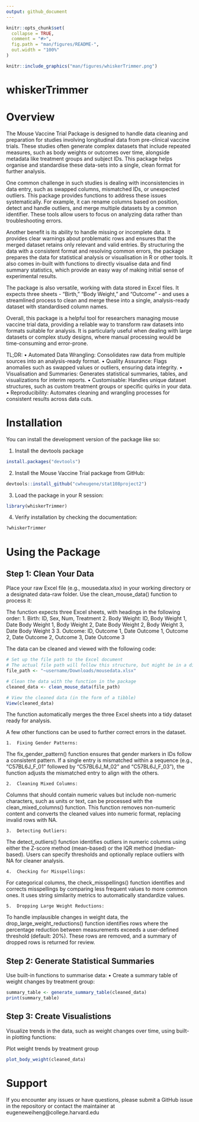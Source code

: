 ```yaml
---
output: github_document
---
```


<!-- README.md is generated from README.Rmd. Please edit that file -->

```r
knitr::opts_chunk$set(
  collapse = TRUE,
  comment = "#>",
  fig.path = "man/figures/README-",
  out.width = "100%"
)

knitr::include_graphics("man/figures/whiskerTrimmer.png")
```

# whiskerTrimmer

<!-- badges: start -->
<!-- badges: end -->

# Overview

The Mouse Vaccine Trial Package is designed to handle data cleaning and preparation for studies involving longitudinal data from pre-clinical vaccine trials. These studies often generate complex datasets that include repeated measures, such as body weights or outcomes over time, alongside metadata like treatment groups and subject IDs. This package helps organise and standardise these data-sets into a single, clean format for further analysis.

One common challenge in such studies is dealing with inconsistencies in data entry, such as swapped columns, mismatched IDs, or unexpected outliers. This package provides functions to address these issues systematically. For example, it can rename columns based on position, detect and handle outliers, and merge multiple datasets by a common identifier. These tools allow users to focus on analyzing data rather than troubleshooting errors.

Another benefit is its ability to handle missing or incomplete data. It provides clear warnings about problematic rows and ensures that the merged dataset retains only relevant and valid entries. By structuring the data with a consistent format and resolving common errors, the package prepares the data for statistical analysis or visualisation in R or other tools. It also comes in-built with functions to directly visualise data and find summary statistics, which provide an easy way of making initial sense of experimental results.

The package is also versatile, working with data stored in Excel files. It expects three sheets - “Birth,” “Body Weight,” and “Outcome” - and uses a streamlined process to clean and merge these into a single, analysis-ready dataset with standardised column names.

Overall, this package is a helpful tool for researchers managing mouse vaccine trial data, providing a reliable way to transform raw datasets into formats suitable for analysis. It is particularly useful when dealing with large datasets or complex study designs, where manual processing would be time-consuming and error-prone.

TL;DR:
	•	Automated Data Wrangling: Consolidates raw data from multiple sources into an analysis-ready format.
	•	Quality Assurance: Flags anomalies such as swapped values or outliers, ensuring data integrity.
	•	Visualisation and Summaries: Generates statistical summaries, tables, and visualizations for interim reports.
	•	Customisable: Handles unique dataset structures, such as custom treatment groups or specific quirks in your data.
	•	Reproducibility: Automates cleaning and wrangling processes for consistent results across data cuts.
	

# Installation

You can install the development version of the package like so:

1. Install the devtools package

```r
install.packages("devtools")
```

2. Install the Mouse Vaccine Trial package from GitHub:

```r
devtools::install_github("cwheugene/stat108project2")
```

3. Load the package in your R session:

```r
library(whiskerTrimmer)
```

4. Verify installation by checking the documentation:

```r
?whiskerTrimmer
```


# Using the Package
## Step 1: Clean Your Data

Place your raw Excel file (e.g., mousedata.xlsx) in your working directory or a designated data-raw folder. Use the clean_mouse_data() function to process it:

The function expects three Excel sheets, with headings in the following order:
  1. Birth: ID, Sex, Num, Treatment
  2. Body Weight: ID, Body Weight 1, Date Body Weight 1, Body Weight 2, Date Body Weight 2,
                  Body Weight 3, Date Body Weight 3
  3. Outcome: ID, Outcome 1, Date Outcome 1, Outcome 2, Date Outcome 2, 
              Outcome 3, Date Outcome 3

The data can be cleaned and viewed with the following code:

```r

# Set up the file path to the Excel document
# The actual file path will follow this structure, but might be in a different location.
file_path <- "~username/Downloads/mousedata.xlsx"

# Clean the data with the function in the package
cleaned_data <- clean_mouse_data(file_path)

# View the cleaned data (in the form of a tibble)
View(cleaned_data)
```

The function automatically merges the three Excel sheets into a tidy dataset ready for analysis.

A few other functions can be used to further correct errors in the dataset.

	1.	Fixing Gender Patterns:
The fix_gender_pattern() function ensures that gender markers in IDs follow a consistent pattern. If a single entry is mismatched within a sequence (e.g., "C57BL6J_F_01" followed by "C57BL6J_M_02" and "C57BL6J_F_03"), the function adjusts the mismatched entry to align with the others.

	2.	Cleaning Mixed Columns:
Columns that should contain numeric values but include non-numeric characters, such as units or text, can be processed with the clean_mixed_columns() function. This function removes non-numeric content and converts the cleaned values into numeric format, replacing invalid rows with NA.

	3.	Detecting Outliers:
The detect_outliers() function identifies outliers in numeric columns using either the Z-score method (mean-based) or the IQR method (median-based). Users can specify thresholds and optionally replace outliers with NA for cleaner analysis.

	4.	Checking for Misspellings:
For categorical columns, the check_misspellings() function identifies and corrects misspellings by comparing less frequent values to more common ones. It uses string similarity metrics to automatically standardize values.

	5.	Dropping Large Weight Reductions:
To handle implausible changes in weight data, the drop_large_weight_reductions() function identifies rows where the percentage reduction between measurements exceeds a user-defined threshold (default: 20%). These rows are removed, and a summary of dropped rows is returned for review.

## Step 2: Generate Statistical Summaries

Use built-in functions to summarise data:
	•	Create a summary table of weight changes by treatment group:

```r
summary_table <- generate_summary_table(cleaned_data)
print(summary_table)
```


## Step 3: Create Visualistions

Visualize trends in the data, such as weight changes over time, using built-in plotting functions:

Plot weight trends by treatment group

```r
plot_body_weight(cleaned_data)
```

# Support

If you encounter any issues or have questions, please submit a GitHub issue in the repository or contact the maintainer at eugeneweiheng@college.harvard.edu
